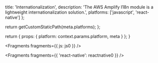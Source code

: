 
  title: 'Internationalization',
  description:
    'The AWS Amplify I18n module is a lightweight internationalization solution.',
  platforms: ['javascript', 'react-native']
};

  return getCustomStaticPath(meta.platforms);
};

  return {
    props: {
      platform: context.params.platform,
      meta
    }
  };
}


<Fragments fragments={{ js: js0 }} />


<Fragments fragments={{ 'react-native': reactnative0 }} />
